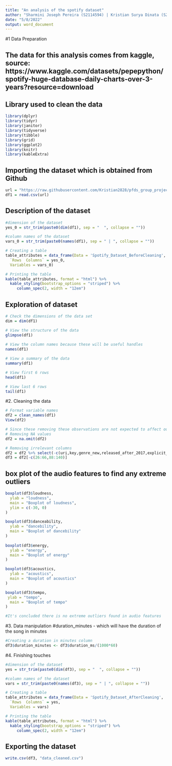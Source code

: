 ---
title: "An analysis of the spotify dataset"
author: "Sharmini Joseph Pereira (S2114594) | Kristian Surya Dinata (S2043845)"
date: "5/8/2022"
output: word_document
---

#1 Data Preparation

## The data for this analysis comes from kaggle, source: https://www.kaggle.com/datasets/pepepython/spotify-huge-database-daily-charts-over-3-years?resource=download

## Library used to clean the data
```{r}
library(dplyr)
library(tidyr)
library(janitor)
library(tidyverse)
library(tibble)
library(grid)
library(ggplot2)
library(knitr)
library(kableExtra)
```

## Importing the dataset which is obtained from Github 
```{r}
url = "https://raw.githubusercontent.com/Kristian2828/pfds_group_project/main/dataset/dataset.csv"
df1 = read.csv(url)
```

## Description of the dataset
```{r}
#dimension of the dataset
yes_0 = str_trim(paste0(dim(df1), sep = "  ", collapse = ""))

#column names of the dataset
vars_0 = str_trim(paste0(names(df1), sep = " | ", collapse = ""))

# Creating a table
table_attributes = data_frame(Data = 'Spotify_Dataset_BeforeCleaning',
  `Rows  Columns` = yes_0,
  Variables = vars_0)

# Printing the table
kable(table_attributes, format = "html") %>%
  kable_styling(bootstrap_options = "striped") %>%
     column_spec(2, width = "12em")
```
## Exploration of dataset
```{r}
# Check the dimensions of the data set
dim = dim(df1)

# View the structure of the data
glimpse(df1)
 
# View the column names because these will be useful handles
names(df1)

# View a summary of the data
summary(df1)

# View first 6 rows
head(df1)

# View last 6 rows
tail(df1)
```

#2. Cleaning the data
```{r}
# Format variable names
df2 = clean_names(df1)
View(df2)

# Since these removing these observations are not expected to affect our approach, we remove these incomplete observations
# Removing NA values
df2 = na.omit(df2)

# Removing irrelevant columns
df2 = df2 %>% select(-c(uri,key,genre_new,released_after_2017,explicit_false,explicit_true,album_2))
df3 = df2[-c(26:66,88:140)]
```

## box plot of the audio features to find any extreme outliers
```{r}
boxplot(df3$loudness,
  ylab = "loudness",
  main = "Boxplot of loudness",
  ylim = c(-30, 0)
)

boxplot(df3$danceability,
  ylab = "dancebility",
  main = "Boxplot of dancebility"
)
 
boxplot(df3$energy,
  ylab = "energy",
  main = "Boxplot of energy"
)

boxplot(df3$acoustics,
  ylab = "acoustics",
  main = "Boxplot of acoustics"
)

boxplot(df3$tempo,
 ylab = "tempo",
  main = "Boxplot of tempo"
)

#It's concluded there is no extreme outliers found in audio features
```
#3. Data manipulation
#duration_minutes - which will have the duration of the song in minutes
```{r}
#Creating a duration in minutes column
df3$duration_minutes <- df3$duration_ms/(1000*60)
```
#4. Finishing touches
```{r}
#dimension of the dataset
yes = str_trim(paste0(dim(df3), sep = "  ", collapse = ""))

#column names of the dataset
vars = str_trim(paste0(names(df3), sep = " | ", collapse = ""))

# Creating a table
table_attributes = data_frame(Data = 'Spotify_Dataset_AfterCleaning',
  `Rows  Columns` = yes,
  Variables = vars)

# Printing the table
kable(table_attributes, format = "html") %>%
  kable_styling(bootstrap_options = "striped") %>%
     column_spec(2, width = "12em")
```
## Exporting the dataset
```{r}
write.csv(df3, "data_cleaned.csv")
```

